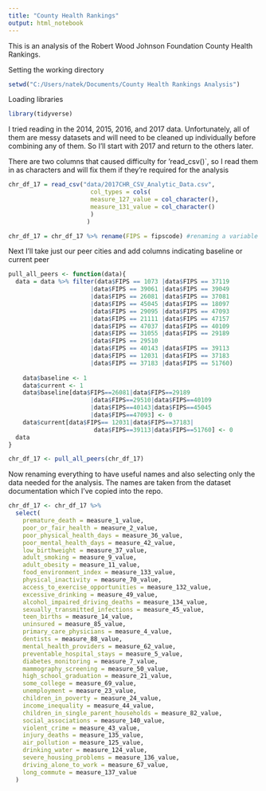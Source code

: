 ```yaml
---
title: "County Health Rankings"
output: html_notebook
---
```


This is an analysis of the Robert Wood Johnson Foundation County Health Rankings.

Setting the working directory
```r
setwd("C:/Users/natek/Documents/County Health Rankings Analysis")
```

Loading libraries
```r
library(tidyverse)
```

I tried reading in the 2014, 2015, 2016, and 2017 data. Unfortunately, all of them are messy datasets and will need to be cleaned up individually before combining any of them. So I'll start with 2017 and return to the others later. 

There are two columns that caused difficulty for 'read_csv()`, so I read them in as characters and will fix them if they're required for the analysis  
```r
chr_df_17 = read_csv("data/2017CHR_CSV_Analytic_Data.csv",
                       col_types = cols(
                       measure_127_value = col_character(),
                       measure_131_value = col_character()
                       )
                      )

chr_df_17 = chr_df_17 %>% rename(FIPS = fipscode) #renaming a variable for use in the function below

```

Next I'll take just our peer cities and add columns indicating baseline or current peer

```r

pull_all_peers <- function(data){
  data = data %>% filter(data$FIPS == 1073 |data$FIPS == 37119
                       |data$FIPS == 39061 |data$FIPS == 39049
                       |data$FIPS == 26081 |data$FIPS == 37081
                       |data$FIPS == 45045 |data$FIPS == 18097
                       |data$FIPS == 29095 |data$FIPS == 47093
                       |data$FIPS == 21111 |data$FIPS == 47157
                       |data$FIPS == 47037 |data$FIPS == 40109
                       |data$FIPS == 31055 |data$FIPS == 29189
                       |data$FIPS == 29510
                       |data$FIPS == 40143 |data$FIPS == 39113
                       |data$FIPS == 12031 |data$FIPS == 37183
                       |data$FIPS == 37183 |data$FIPS == 51760)
  
    data$baseline <- 1
    data$current <- 1
    data$baseline[data$FIPS==26081|data$FIPS==29189
                       |data$FIPS==29510|data$FIPS==40109
                       |data$FIPS==40143|data$FIPS==45045
                       |data$FIPS==47093] <- 0
    data$current[data$FIPS== 12031|data$FIPS==37183|
                        data$FIPS==39113|data$FIPS==51760] <- 0
  data
}

chr_df_17 <- pull_all_peers(chr_df_17)

```

Now renaming everything to have useful names and also selecting only the data needed for the analysis. The names are taken from the dataset documentation which I've copied into the repo. 

```r
chr_df_17 <- chr_df_17 %>%
  select(
    premature_death = measure_1_value,
    poor_or_fair_health = measure_2_value,
    poor_physical_health_days = measure_36_value,
    poor_mental_health_days = measure_42_value,
    low_birthweight = measure_37_value,
    adult_smoking = measure_9_value,
    adult_obesity = measure_11_value,
    food_environment_index = measure_133_value,
    physical_inactivity = measure_70_value,
    access_to_exercise_opportunities = measure_132_value,
    excessive_drinking = measure_49_value,
    alcohol_impaired_driving_deaths = measure_134_value,
    sexually_transmitted_infections = measure_45_value,
    teen_births = measure_14_value,
    uninsured = measure_85_value,
    primary_care_physicians = measure_4_value,
    dentists = measure_88_value,
    mental_health_providers = measure_62_value,
    preventable_hospital_stays = measure_5_value,
    diabetes_monitoring = measure_7_value,
    mammography_screening = measure_50_value,
    high_school_graduation = measure_21_value,
    some_college = measure_69_value,
    unemployment = measure_23_value,
    children_in_poverty = measure_24_value,
    income_inequality = measure_44_value,
    children_in_single_parent_households = measure_82_value,
    social_associations = measure_140_value,
    violent_crime = measure_43_value,
    injury_deaths = measure_135_value,
    air_pollution = measure_125_value,
    drinking_water = measure_124_value,
    severe_housing_problems = measure_136_value,
    driving_alone_to_work = measure_67_value,
    long_commute = measure_137_value
  )

```

